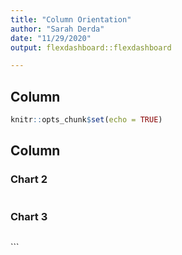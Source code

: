 ```yaml
---
title: "Column Orientation"
author: "Sarah Derda"
date: "11/29/2020"
output: flexdashboard::flexdashboard

---
```


Column
-------------------------------------

```r
knitr::opts_chunk$set(echo = TRUE)
```
   
Column
-------------------------------------
   
### Chart 2

```r
```   
 
### Chart 3
    
```r
```

```

